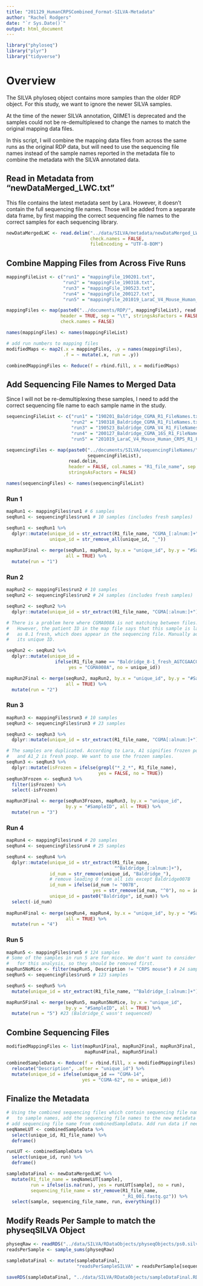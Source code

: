 ```yaml
---
title: "201129_HumanCRPSCombined_Format-SILVA-Metadata"
author: "Rachel Rodgers"
date: "`r Sys.Date()`"
output: html_document
---
```


```r
library("phyloseq")
library("plyr")
library("tidyverse")
```

# Overview

The SILVA phyloseq object contains more samples than the older RDP object.
For this study, we want to ignore the newer SILVA samples. 

At the time of the newer SILVA annotation, QIIME1 is deprecated and the samples
could not be re-demultiplexed to change the names to match the original
mapping data files.

In this script, I will combine the mapping data files from across the same runs
as the original RDP data, but will need to use the sequencing file names instead
of the sample names reported in the metadata file to combine the metadata with
the SILVA annotated data.

## Read in Metadata from "newDataMerged_LWC.txt"

This file contains the latest metadata sent by Lara. However, it doesn't contain
the full sequencing file names. Those will be added from a separate data frame,
by first mapping the correct sequencing file names to the correct samples for
each sequencing library.

```r
newDataMergedLWC <- read.delim("../data/SILVA/metadata/newDataMerged_LWC.txt",
                               check.names = FALSE,
                               fileEncoding = "UTF-8-BOM")

```

## Combine Mapping Files from Across Five Runs

```r
mappingFileList <- c("run1" = "mappingFile_190201.txt",
                     "run2" = "mappingFile_190318.txt",
                     "run3" = "mappingFile_190523.txt",
                     "run4" = "mappingFile_200127.txt",
                     "run5" = "mappingFile_201019_LaraC_V4_Mouse_Human_CRPS.txt")

mappingFiles <- map(paste0("../documents/RDP/", mappingFileList), read.delim, 
                    header = TRUE, sep = "\t", stringsAsFactors = FALSE,
                    check.names = FALSE)

names(mappingFiles) <- names(mappingFileList)

# add run numbers to mapping files
modifiedMaps <- map2(.x = mappingFiles, .y = names(mappingFiles),
                     .f = ~ mutate(.x, run = .y))
```

```r
combinedMappingFiles <- Reduce(f = rbind.fill, x = modifiedMaps)
```

## Add Sequencing File Names to Merged Data

Since I will not be re-demultiplexing these samples, I need to add the correct
sequencing file name to each sample name in the study.

```r
sequencingFileList <- c("run1" = "190201_Baldridge_CGMA_R1_FileNames.txt",
                        "run2" = "190318_Baldridge_CGMA_R1_FileNames.txt",
                        "run3" = "190523_Baldridge_CGMA_V4_R1_FileNames.txt",
                        "run4" = "200127_Baldridge_CGMA_16S_R1_FileNames.txt",
                        "run5" = "201019_LaraC_V4_Mouse_Human_CRPS_R1_FileNames.txt")

sequencingFiles <- map(paste0("../documents/SILVA/sequencingFileNames/",
                              sequencingFileList),
                       read.delim,
                       header = FALSE, col.names = "R1_file_name", sep = "\t",
                       stringsAsFactors = FALSE)

names(sequencingFiles) <- names(sequencingFileList)
```

### Run 1

```r
mapRun1 <- mappingFiles$run1 # 6 samples
seqRun1 <- sequencingFiles$run1 # 10 samples (includes fresh samples)

seqRun1 <- seqRun1 %>% 
  dplyr::mutate(unique_id = str_extract(R1_file_name, "CGMA_[:alnum:]+"),
                unique_id = str_remove_all(unique_id, "_"))
  
mapRun1Final <- merge(seqRun1, mapRun1, by.x = "unique_id", by.y = "#SampleID",
                      all = TRUE) %>% 
  mutate(run = "1")
```

### Run 2

```r
mapRun2 <- mappingFiles$run2 # 10 samples
seqRun2 <- sequencingFiles$run2 # 24 samples (includes fresh samples)

seqRun2 <- seqRun2 %>% 
  dplyr::mutate(unique_id = str_extract(R1_file_name, "CGMA[:alnum:]+"))

# There is a problem here where CGMA008A is not matching between files. 
#   However, the patient ID in the map file says that this sample is labeled
#   as 8.1 fresh, which does appear in the sequencing file. Manually adding
#   its unique ID.

seqRun2 <- seqRun2 %>% 
  dplyr::mutate(unique_id = 
                  ifelse(R1_file_name == "Baldridge_8-1_fresh_AGTCGAACGAGG_rc_CCTCGTTCGACT_index2_CTTGGTAGTGCC_rc_GGCACTACCAAG_S26_L001_R1_001.fastq.gz",
                       yes = "CGMA008A", no = unique_id))

mapRun2Final <- merge(seqRun2, mapRun2, by.x = "unique_id", by.y = "#SampleID",
                      all = TRUE) %>% 
  mutate(run = "2")
```

### Run 3

```r
mapRun3 <- mappingFiles$run3 # 10 samples
seqRun3 <- sequencingFiles$run3 # 23 samples

seqRun3 <- seqRun3 %>% 
  dplyr::mutate(unique_id = str_extract(R1_file_name, "CGMA[:alnum:]+"))

# The samples are duplicated. According to Lara, A1 signifies frozen poop,
#   and A1_2 is fresh poop. We want to use the frozen samples.
seqRun3 <- seqRun3 %>% 
  dplyr::mutate(isFrozen = ifelse(grepl("*_2_*", R1_file_name),
                                  yes = FALSE, no = TRUE))
seqRun3Frozen <- seqRun3 %>% 
  filter(isFrozen) %>% 
  select(-isFrozen)

mapRun3Final <- merge(seqRun3Frozen, mapRun3, by.x = "unique_id", 
                      by.y = "#SampleID", all = TRUE) %>% 
  mutate(run = "3")
```

### Run 4

```r
mapRun4 <- mappingFiles$run4 # 20 samples
seqRun4 <- sequencingFiles$run4 # 25 samples

seqRun4 <- seqRun4 %>% 
  dplyr::mutate(unique_id = str_extract(R1_file_name, 
                                        "^Baldridge_[:alnum:]+"),
                id_num = str_remove(unique_id, "Baldridge_"),
                # remove leading 0 from all ids except Baldridge007B
                id_num = ifelse(id_num != "007B",
                                yes = str_remove(id_num, "^0"), no = id_num),
                unique_id = paste0("Baldridge", id_num)) %>% 
  select(-id_num)
                
mapRun4Final <- merge(seqRun4, mapRun4, by.x = "unique_id", by.y = "#SampleID",
                      all = TRUE) %>% 
  mutate(run = "4")
```

### Run 5

```r
mapRun5 <- mappingFiles$run5 # 124 samples
# Some of the samples in run 5 are for mice. We don't want to consider them
#   for this analysis, so they should be removed first.
mapRun5NoMice <- filter(mapRun5, Description != "CRPS mouse") # 24 samples
seqRun5 <- sequencingFiles$run5 # 123 samples

seqRun5 <- seqRun5 %>% 
  mutate(unique_id = str_extract(R1_file_name, "^Baldridge_[:alnum:]+"))

mapRun5Final <- merge(seqRun5, mapRun5NoMice, by.x = "unique_id", 
                      by.y = "#SampleID", all = TRUE) %>% 
  mutate(run = "5") #23 (Baldridge_C wasn't sequenced)
```

## Combine Sequencing Files

```r
modifiedMappingFiles <- list(mapRun1Final, mapRun2Final, mapRun3Final,
                             mapRun4Final, mapRun5Final)

combinedSampleData <- Reduce(f = rbind.fill, x = modifiedMappingFiles) %>% 
  relocate("Description", .after = "unique_id") %>% 
  mutate(unique_id = ifelse(unique_id == "CGMA-14",
                            yes = "CGMA-62", no = unique_id))
```

## Finalize the Metadata

```r
# Using the combined sequencing files which contain sequencing file names linked
#   to sample names, add the sequencing file names to the new metadata
# add sequencing file name from combinedSampleData. Add run data if needed
seqNameLUT <- combinedSampleData %>% 
  select(unique_id, R1_file_name) %>% 
  deframe()

runLUT <- combinedSampleData %>% 
  select(unique_id, run) %>% 
  deframe()

sampleDataFinal <- newDataMergedLWC %>% 
  mutate(R1_file_name = seqNameLUT[sample],
         run = ifelse(is.na(run), yes = runLUT[sample], no = run),
         sequencing_file_name = str_remove(R1_file_name,
                                           "_R1_001.fastq.gz")) %>% 
  select(sample, sequencing_file_name, run, everything())
```

## Modify Reads Per Sample to match the physeqSILVA Object

```r
physeqRaw <- readRDS("../data/SILVA/RDataObjects/physeqObjects/ps0.silva_single.RDS")
readsPerSample <- sample_sums(physeqRaw)

sampleDataFinal <- mutate(sampleDataFinal,
                          "readsPerSampleSILVA" = readsPerSample[sequencing_file_name])
```

```r
saveRDS(sampleDataFinal, "../data/SILVA/RDataObjects/sampleDataFinal.RDS")
```


